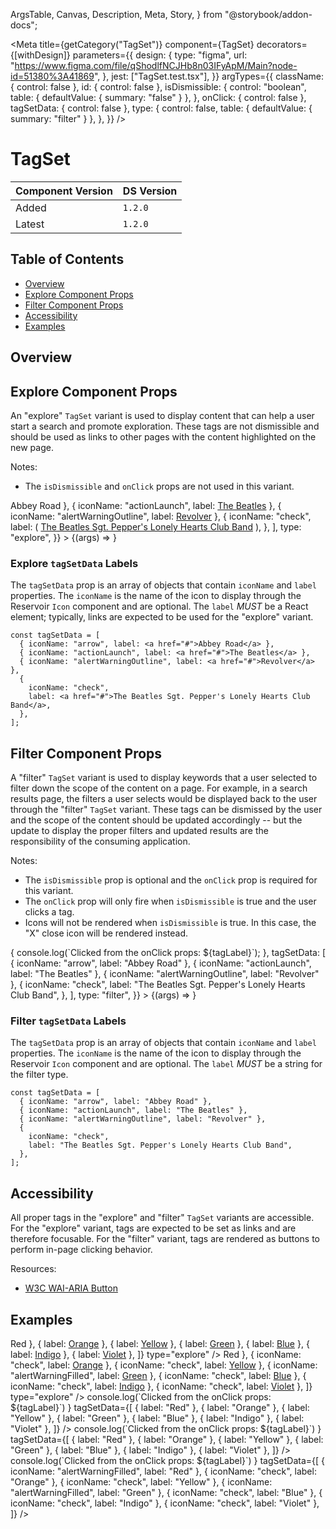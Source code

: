   ArgsTable,
  Canvas,
  Description,
  Meta,
  Story,
} from "@storybook/addon-docs";


<Meta
  title={getCategory("TagSet")}
  component={TagSet}
  decorators={[withDesign]}
  parameters={{
    design: {
      type: "figma",
      url: "https://www.figma.com/file/qShodlfNCJHb8n03IFyApM/Main?node-id=51380%3A41869",
    },
    jest: ["TagSet.test.tsx"],
  }}
  argTypes={{
    className: { control: false },
    id: { control: false },
    isDismissible: {
      control: "boolean",
      table: { defaultValue: { summary: "false" } },
    },
    onClick: { control: false },
    tagSetData: { control: false },
    type: {
      control: false,
      table: { defaultValue: { summary: "filter" } },
    },
  }}
/>

# TagSet

| Component Version | DS Version |
| ----------------- | ---------- |
| Added             | `1.2.0`    |
| Latest            | `1.2.0`    |

## Table of Contents

- [Overview](#overview)
- [Explore Component Props](#explore-component-props)
- [Filter Component Props](#filter-component-props)
- [Accessibility](#accessibility)
- [Examples](#examples)

## Overview

<Description of={TagSet} />

## Explore Component Props

An "explore" `TagSet` variant is used to display content that can help a user
start a search and promote exploration. These tags are not dismissible and should
be used as links to other pages with the content highlighted on the new page.

Notes:

- The `isDismissible` and `onClick` props are not used in this variant.

<Canvas withToolbar>
  <Story
    name="TagSet Explore with Controls"
    argTypes={{
      isDismissible: { table: { disable: true } },
      onClick: { table: { disable: true } },
      tagSetData: { control: false },
    }}
    args={{
      className: undefined,
      id: "tagSet-id-explore",
      isDismissible: undefined,
      onClick: undefined,
      tagSetData: [
        { iconName: "arrow", label: <a href="#">Abbey Road</a> },
        { iconName: "actionLaunch", label: <a href="#">The Beatles</a> },
        { iconName: "alertWarningOutline", label: <a href="#">Revolver</a> },
        {
          iconName: "check",
          label: (
            <a href="#">The Beatles Sgt. Pepper's Lonely Hearts Club Band</a>
          ),
        },
      ],
      type: "explore",
    }}
  >
    {(args) => <TagSet {...args} />}
  </Story>
</Canvas>

<ArgsTable story="TagSet Explore with Controls" />

### Explore `tagSetData` Labels

The `tagSetData` prop is an array of objects that contain `iconName` and `label`
properties. The `iconName` is the name of the icon to display through the
Reservoir `Icon` component and are optional. The `label` _MUST_ be a React
element; typically, links are expected to be used for the "explore" variant.

```tsx
const tagSetData = [
  { iconName: "arrow", label: <a href="#">Abbey Road</a> },
  { iconName: "actionLaunch", label: <a href="#">The Beatles</a> },
  { iconName: "alertWarningOutline", label: <a href="#">Revolver</a> },
  {
    iconName: "check",
    label: <a href="#">The Beatles Sgt. Pepper's Lonely Hearts Club Band</a>,
  },
];
```

## Filter Component Props

A "filter" `TagSet` variant is used to display keywords that a user selected to
filter down the scope of the content on a page. For example, in a search results
page, the filters a user selects would be displayed back to the user through
the "filter" `TagSet` variant. These tags can be dismissed by the user and the
scope of the content should be updated accordingly -- but the update to display
the proper filters and updated results are the responsibility of the
consuming application.

Notes:

- The `isDismissible` prop is optional and the `onClick` prop is
  required for this variant.
- The `onClick` prop will only fire when `isDismissible` is true and the user
  clicks a tag.
- Icons will not be rendered when `isDismissible` is true. In this case, the "X"
  close icon will be rendered instead.

<Canvas withToolbar>
  <Story
    name="TagSet Filter with Controls"
    args={{
      className: undefined,
      id: "tagSet-id-filter",
      isDismissible: false,
      onClick: (tagLabel) => {
        console.log(`Clicked from the onClick props: ${tagLabel}`);
      },
      tagSetData: [
        { iconName: "arrow", label: "Abbey Road" },
        { iconName: "actionLaunch", label: "The Beatles" },
        { iconName: "alertWarningOutline", label: "Revolver" },
        {
          iconName: "check",
          label: "The Beatles Sgt. Pepper's Lonely Hearts Club Band",
        },
      ],
      type: "filter",
    }}
  >
    {(args) => <TagSet {...args} />}
  </Story>
</Canvas>

<ArgsTable story="TagSet Filter with Controls" />

### Filter `tagSetData` Labels

The `tagSetData` prop is an array of objects that contain `iconName` and `label`
properties. The `iconName` is the name of the icon to display through the
Reservoir `Icon` component and are optional. The `label` _MUST_ be a string for
the filter type.

```tsx
const tagSetData = [
  { iconName: "arrow", label: "Abbey Road" },
  { iconName: "actionLaunch", label: "The Beatles" },
  { iconName: "alertWarningOutline", label: "Revolver" },
  {
    iconName: "check",
    label: "The Beatles Sgt. Pepper's Lonely Hearts Club Band",
  },
];
```

## Accessibility

All proper tags in the "explore" and "filter" `TagSet` variants are accessible.
For the "explore" variant, tags are expected to be set as links and are therefore
focusable. For the "filter" variant, tags are rendered as buttons to perform
in-page clicking behavior.

Resources:

- [W3C WAI-ARIA Button](https://www.w3.org/WAI/ARIA/apg/patterns/button/)

## Examples

<Canvas>
  <DSProvider>
    <VStack align="stretch" gap="l">
      <TagSet
        tagSetData={[
          { label: <a href="#">Red</a> },
          { label: <a href="#">Orange</a> },
          { label: <a href="#">Yellow</a> },
          { label: <a href="#">Green</a> },
          { label: <a href="#">Blue</a> },
          { label: <a href="#">Indigo</a> },
          { label: <a href="#">Violet</a> },
        ]}
        type="explore"
      />
      <TagSet
        tagSetData={[
          { iconName: "alertWarningFilled", label: <a href="#">Red</a> },
          { iconName: "check", label: <a href="#">Orange</a> },
          { iconName: "check", label: <a href="#">Yellow</a> },
          { iconName: "alertWarningFilled", label: <a href="#">Green</a> },
          { iconName: "check", label: <a href="#">Blue</a> },
          { iconName: "check", label: <a href="#">Indigo</a> },
          { iconName: "check", label: <a href="#">Violet</a> },
        ]}
        type="explore"
      />
      <TagSet
        onClick={(tagLabel) =>
          console.log(`Clicked from the onClick props: ${tagLabel}`)
        }
        tagSetData={[
          { label: "Red" },
          { label: "Orange" },
          { label: "Yellow" },
          { label: "Green" },
          { label: "Blue" },
          { label: "Indigo" },
          { label: "Violet" },
        ]}
      />
      <TagSet
        isDismissible
        onClick={(tagLabel) =>
          console.log(`Clicked from the onClick props: ${tagLabel}`)
        }
        tagSetData={[
          { label: "Red" },
          { label: "Orange" },
          { label: "Yellow" },
          { label: "Green" },
          { label: "Blue" },
          { label: "Indigo" },
          { label: "Violet" },
        ]}
      />
      <TagSet
        onClick={(tagLabel) =>
          console.log(`Clicked from the onClick props: ${tagLabel}`)
        }
        tagSetData={[
          { iconName: "alertWarningFilled", label: "Red" },
          { iconName: "check", label: "Orange" },
          { iconName: "check", label: "Yellow" },
          { iconName: "alertWarningFilled", label: "Green" },
          { iconName: "check", label: "Blue" },
          { iconName: "check", label: "Indigo" },
          { iconName: "check", label: "Violet" },
        ]}
      />
    </VStack>
  </DSProvider>
</Canvas>
